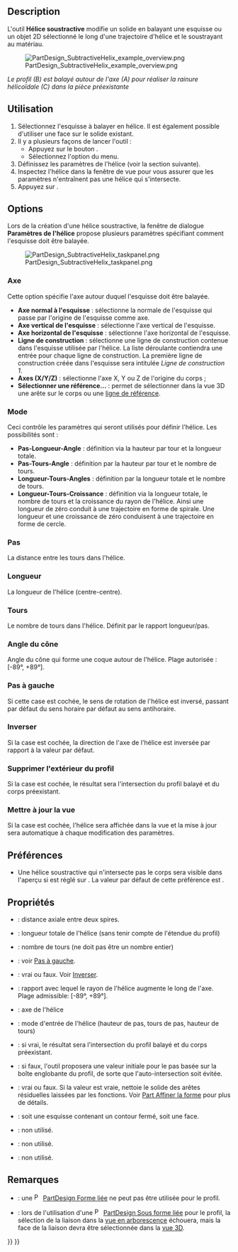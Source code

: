 <languages/>

{{Docnav/fr
|[[PartDesign_SubtractivePipe/fr|Balayage soustractif]]
|[[PartDesign_SubtractiveBox/fr|Cube soustractif]]
|[[PartDesign_Workbench/fr|Atelier PartDesign]]
|IconL=PartDesign_SubtractivePipe.svg
|IconR=PartDesign_SubtractiveBox.svg
|IconC=Workbench_PartDesign.svg
}}

{{GuiCommand/fr
|Name=PartDesign SubtractiveHelix
|Name/fr=PartDesign Hélice soustractive
|MenuLocation=PartDesign → Créer une fonction soustractive → Hélice soustractive
|Workbenches=[[PartDesign_Workbench/fr|PartDesign]]
|Version=0.19
|SeeAlso=[[PartDesign_AdditiveHelix/fr|PartDesign Hélice additive]]
}}

== Description ==

L'outil '''Hélice soustractive''' modifie un solide en balayant une esquisse ou un objet 2D sélectionné le long d'une trajectoire d'hélice et le soustrayant au matériau.

[[File:PartDesign_SubtractiveHelix_example_overview.png|none]]

''Le profil (B) est balayé autour de l'axe (A) pour réaliser la rainure hélicoïdale (C) dans la pièce préexistante''

<span id="Usage"></span>
== Utilisation ==

# Sélectionnez l'esquisse à balayer en hélice. Il est également possible d'utiliser une face sur le solide existant.
# Il y a plusieurs façons de lancer l'outil :
#* Appuyez sur le bouton {{Button|[[Image:PartDesign_SubtractiveHelix.svg|16px]] [[PartDesign_SubtractiveHelix/fr|Hélice soustractive ]]}}.
#* Sélectionnez l'option {{MenuCommand|PartDesign → Créer une fonction soustractive → [[Image:PartDesign_SubtractiveHelix.svg|16px]] Hélice soustractive}} du menu.
# Définissez les paramètres de l'hélice (voir la section suivante).
# Inspectez l'hélice dans la fenêtre de vue pour vous assurer que les paramètres n'entraînent pas une hélice qui s'intersecte.
# Appuyez sur {{Button|OK}}.

== Options ==

Lors de la création d'une hélice soustractive, la fenêtre de dialogue '''Paramètres de l'hélice''' propose plusieurs paramètres spécifiant comment l'esquisse doit être balayée.

[[File:PartDesign_SubtractiveHelix_taskpanel.png|frame|left]]

<span id="Axis"></span>
===Axe===

Cette option spécifie l'axe autour duquel l'esquisse doit être balayée.
* '''Axe normal à l'esquisse''' : sélectionne la normale de l'esquisse qui passe par l'origine de l'esquisse comme axe. {{Version/fr|0.20}}
* '''Axe vertical de l'esquisse''' : sélectionne l'axe vertical de l'esquisse.
* '''Axe horizontal de l'esquisse''' : sélectionne l'axe horizontal de l'esquisse.
* '''Ligne de construction''' : sélectionne une ligne de construction contenue dans l'esquisse utilisée par l'hélice. La liste déroulante contiendra une entrée pour chaque ligne de construction. La première ligne de construction créée dans l'esquisse sera intitulée ''Ligne de construction 1''.
* '''Axes (X/Y/Z)''' : sélectionne l'axe X, Y ou Z de l'origine du corps ;
* '''Sélectionner une référence...''' : permet de sélectionner dans la vue 3D une arête sur le corps ou une [[PartDesign_Line/fr|ligne de référence]].

=== Mode ===

Ceci contrôle les paramètres qui seront utilisés pour définir l'hélice. Les possibilités sont :
* '''Pas-Longueur-Angle''' : définition via la hauteur par tour et la longueur totale.
* '''Pas-Tours-Angle''' : définition par la hauteur par tour et le nombre de tours.
* '''Longueur-Tours-Angles''' : définition par la longueur totale et le nombre de tours.
* '''Longueur-Tours-Croissance''' {{Version/fr|0.20}} : définition via la longueur totale, le nombre de tours et la croissance du rayon de l'hélice. Ainsi une longueur de zéro conduit à une trajectoire en forme de spirale. Une longueur et une croissance de zéro conduisent à une trajectoire en forme de cercle.

<span id="Pitch"></span>
=== Pas ===

La distance entre les tours dans l'hélice.

<span id="Height"></span>
=== Longueur ===

La longueur de l'hélice (centre-centre).

<span id="Turns"></span>
=== Tours ===

Le nombre de tours dans l'hélice. Définit par le rapport longueur/pas.

<span id="Cone_Angle"></span>
=== Angle du cône ===

Angle du cône qui forme une coque autour de l'hélice. Plage autorisée : [-89°, +89°].

<span id="Left_handed"></span>
=== Pas à gauche ===

Si cette case est cochée, le sens de rotation de l'hélice est inversé, passant par défaut du sens horaire par défaut au sens antihoraire.

<span id="Reversed"></span>
=== Inverser ===

Si la case est cochée, la direction de l'axe de l'hélice est inversée par rapport à la valeur par défaut.

<span id="Remove_outside_of_profile"></span>
=== Supprimer l'extérieur du profil ===

Si la case est cochée, le résultat sera l'intersection du profil balayé et du corps préexistant.

<span id="Update_view"></span>
=== Mettre à jour la vue ===

Si la case est cochée, l'hélice sera affichée dans la vue et la mise à jour sera automatique à chaque modification des paramètres. 

<span id="Preferences"></span>
==Préférences==

* Une hélice soustractive qui n'intersecte pas le corps sera visible dans l'aperçu si {{MenuCommand|Outils → Éditer paramètres.... → BaseApp → Préférences → Mod → PartDesign → SubtractiveHelixPreview}} est réglé sur {{TRUE}}. La valeur par défaut de cette préférence est {{FALSE}}. {{Version/fr|0.20}}

<span id="Properties"></span>
== Propriétés ==

* {{PropertyData|Pitch}} : distance axiale entre deux spires.
* {{PropertyData|Height}} : longueur totale de l'hélice (sans tenir compte de l'étendue du profil)
* {{PropertyData|Turns}}: nombre de tours (ne doit pas être un nombre entier)
* {{PropertyData|Left Handed}} : voir [[#Pas_à_gauche|Pas à gauche]].
* {{PropertyData|Reversed}}: vrai ou faux. Voir [[#Inverser|Inverser]].
* {{PropertyData|Angle}}: rapport avec lequel le rayon de l'hélice augmente le long de l'axe. Plage admissible: [-89°, +89°].
* {{PropertyData|Reference axis}} : axe de l'hélice
* {{PropertyData|Mode}} : mode d'entrée de l'hélice (hauteur de pas, tours de pas, hauteur de tours)
* {{PropertyData|Outside}} : si vrai, le résultat sera l'intersection du profil balayé et du corps préexistant. 
* {{PropertyData|Has Been Edited}} : si faux, l'outil proposera une valeur initiale pour le pas basée sur la boîte englobante du profil, de sorte que l'auto-intersection soit évitée.
* {{PropertyData|Refine}} : vrai ou faux. Si la valeur est vraie, nettoie le solide des arêtes résiduelles laissées par les fonctions. Voir [[Part_RefineShape/fr|Part Affiner la forme]] pour plus de détails.
* {{PropertyData|Profile}} : soit une esquisse contenant un contour fermé, soit une face.
* {{PropertyData|Midplane}} : non utilisé.
* {{PropertyData|Up to face}} : non utilisé.
* {{PropertyData|Allow multiple face}} : non utilisé.

<span id="Notes"></span>
== Remarques ==

* {{VersionMinus/fr|0.21}} : une [[File:PartDesign_ShapeBinder.svg|16px]] [[PartDesign_ShapeBinder/fr|PartDesign Forme liée]] ne peut pas être utilisée pour le profil.
* {{VersionMinus/fr|0.21}} : lors de l'utilisation d'une [[File:PartDesign_SubShapeBinder.svg|16px]] [[PartDesign_SubShapeBinder/fr|PartDesign Sous forme liée]] pour le profil, la sélection de la liaison dans la [[Tree_view/fr|vue en arborescence]] échouera, mais la face de la liaison devra être sélectionnée dans la [[3D_view/fr|vue 3D]].


{{Docnav/fr
|[[PartDesign_SubtractivePipe/fr|Balayage soustractif]]
|[[PartDesign_SubtractiveBox/fr|Cube soustractif]]
|[[PartDesign_Workbench/fr|Atelier PartDesign]]
|IconL=PartDesign_SubtractivePipe.svg
|IconR=PartDesign_SubtractiveBox.svg
|IconC=Workbench_PartDesign.svg
}}

{{PartDesign Tools navi{{#translation:}}}}
{{Userdocnavi{{#translation:}}}}